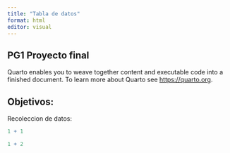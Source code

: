 ```yaml
---
title: "Tabla de datos"
format: html
editor: visual
---
```


## PG1 Proyecto final

Quarto enables you to weave together content and executable code into a finished document. To learn more about Quarto see <https://quarto.org>.

## Objetivos:

Recoleccion de datos:

```r
1 + 1
```


```r
1 + 2
```
